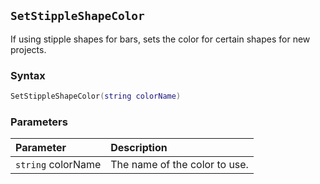 ::: {.minipage data-latex="{\textwidth}"}
## `SetStippleShapeColor`

If using stipple shapes for bars, sets the color for certain shapes for new projects.

### Syntax {-}

``` .lua
SetStippleShapeColor(string colorName)
```

### Parameters {-}

**Parameter** | **Description**
| :-- | :-- |
| `string` colorName | The name of the color to use. |
:::
